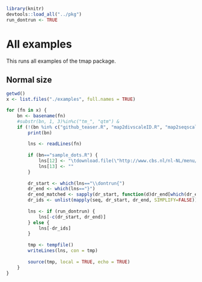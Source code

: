 ```r
library(knitr)
devtools::load_all("../pkg")
run_dontrun <- TRUE
```

# All examples

This runs all examples of the tmap package.


## Normal size
```r
getwd()
x <- list.files("./examples", full.names = TRUE)

for (fn in x) {
	bn <- basename(fn)
	#substr(bn, 1, 3)%in%c("tm_", "qtm") & 
	if (!(bn %in% c("github_teaser.R", "map2divscaleID.R", "map2seqscaleID.R"))) {
		print(bn)
		
		lns <- readLines(fn)
		
		if (bn=="sample_dots.R") {
			lns[12] <- "\tdownload.file(\"http://www.cbs.nl/nl-NL/menu/themas/dossiers/nederland-regionaal/links/2014-buurtkaart-shape-versie-1-el.htm\", temp, mode=\"wb\")"     
			lns[13] <- ""
		}
		
		dr_start <- which(lns=="\\dontrun{")
		dr_end <- which(lns=="}")
		dr_end_matched <- sapply(dr_start, function(d)dr_end[which(dr_end>d)[1]])
		dr_ids <- unlist(mapply(seq, dr_start, dr_end, SIMPLIFY=FALSE))
		
		lns <- if (run_dontrun) {
			lns[-c(dr_start, dr_end)]	
		} else {
			lns[-dr_ids]
		}
		
		tmp <- tempfile()
		writeLines(lns, con = tmp)
		
		source(tmp, local = TRUE, echo = TRUE)
	}
}
```
